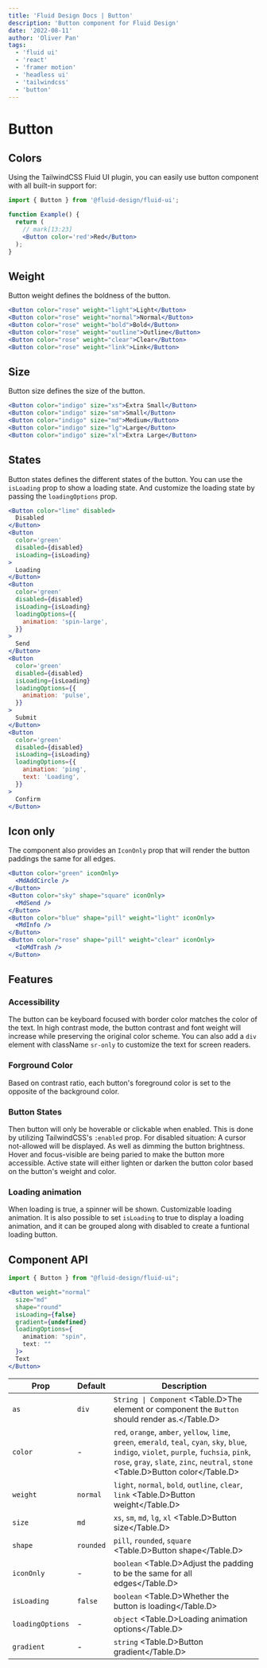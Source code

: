 ```yaml
---
title: 'Fluid Design Docs | Button'
description: 'Button component for Fluid Design'
date: '2022-08-11'
author: 'Oliver Pan'
tags:
  - 'fluid ui'
  - 'react'
  - 'framer motion'
  - 'headless ui'
  - 'tailwindcss'
  - 'button'
---
```


# Button

## Colors

Using the TailwindCSS Fluid UI plugin, you can easily use button component with all built-in support for:

<CodeFrame title='Color options'>
  <div className='flex flex-wrap justify-center gap-6'>
    <ButtonExamples.Colors />
  </div>
</CodeFrame>

```jsx
import { Button } from '@fluid-design/fluid-ui';

function Example() {
  return (
    // mark[13:23]
    <Button color='red'>Red</Button>
  );
}
```

## Weight

Button weight defines the boldness of the button.

```jsx
<Button color="rose" weight="light">Light</Button>
<Button color="rose" weight="normal">Normal</Button>
<Button color="rose" weight="bold">Bold</Button>
<Button color="rose" weight="outline">Outline</Button>
<Button color="rose" weight="clear">Clear</Button>
<Button color="rose" weight="link">Link</Button>
```

<CodeFrame title='Weight options'>
  <div className='flex flex-wrap justify-center gap-6'>
    <ButtonExamples.Weights />
  </div>
</CodeFrame>

## Size

Button size defines the size of the button.

<CodeFrame title='Size options'>
  <div className='flex flex-wrap justify-center gap-6'>
    <ButtonExamples.Sizes />
  </div>
</CodeFrame>

```jsx
<Button color="indigo" size="xs">Extra Small</Button>
<Button color="indigo" size="sm">Small</Button>
<Button color="indigo" size="md">Medium</Button>
<Button color="indigo" size="lg">Large</Button>
<Button color="indigo" size="xl">Extra Large</Button>
```

## States

Button states defines the different states of the button.
You can use the `isLoading` prop to show a loading state.
And customize the loading state by passing the `loadingOptions` prop.

<CodeFrame title='Size options'>
  <div className='flex flex-wrap justify-center gap-6'>
    <ButtonExamples.States />
  </div>
</CodeFrame>

```jsx
<Button color="lime" disabled>
  Disabled
</Button>
<Button
  color='green'
  disabled={disabled}
  isLoading={isLoading}
>
  Loading
</Button>
<Button
  color='green'
  disabled={disabled}
  isLoading={isLoading}
  loadingOptions={{
    animation: 'spin-large',
  }}
>
  Send
</Button>
<Button
  color='green'
  disabled={disabled}
  isLoading={isLoading}
  loadingOptions={{
    animation: 'pulse',
  }}
>
  Submit
</Button>
<Button
  color='green'
  disabled={disabled}
  isLoading={isLoading}
  loadingOptions={{
    animation: 'ping',
    text: 'Loading',
  }}
>
  Confirm
</Button>
```

## Icon only

The component also provides an `IconOnly` prop that will render the button paddings the same for all edges.

<CodeFrame title='Icon only'>
  <div className='flex flex-wrap justify-center gap-6'>
    <ButtonExamples.IconOnly />
  </div>
</CodeFrame>

```jsx
<Button color="green" iconOnly>
  <MdAddCircle />
</Button>
<Button color="sky" shape="square" iconOnly>
  <MdSend />
</Button>
<Button color="blue" shape="pill" weight="light" iconOnly>
  <MdInfo />
</Button>
<Button color="rose" shape="pill" weight="clear" iconOnly>
  <IoMdTrash />
</Button>
```

## Features

### Accessibility

The button can be keyboard focused with border color matches the color of the text.
In high contrast mode, the button contrast and font weight will increase while preserving the original color scheme.
You can also add a `div` element with className `sr-only` to customize the text for screen readers.

### Forground Color

Based on contrast ratio, each button's foreground color is set to the opposite of the background color.

### Button States

Then button will only be hoverable or clickable when enabled. This is done by utilizing TailwindCSS's `:enabled` prop.
For disabled situation: A cursor not-allowed will be displayed. As well as dimming the button brightness.
Hover and focus-visible are being paried to make the button more accessible.
Active state will either lighten or darken the button color based on the button's weight and color.

### Loading animation

When loading is true, a spinner will be shown. Customizable loading animation.
It is also possible to set `isLoading` to true to display a loading animation, and it can be grouped along with disabled to create a funtional loading button.

## Component API

```jsx
import { Button } from "@fluid-design/fluid-ui";

<Button weight="normal"
  size="md"
  shape="round"
  isLoading={false}
  gradient={undefined}
  loadingOptions={
    animation: "spin",
    text: ""
  }>
  Text
</Button>
```

| Prop             | Default   | Description                                                                                                                                                                                                                         |
| ---------------- | --------- | ----------------------------------------------------------------------------------------------------------------------------------------------------------------------------------------------------------------------------------- |
| `as`             | `div`     | `String \| Component` <Table.D>The element or component the `Button` should render as.</Table.D>                                                                                                                                    |
| `color`          | -         | `red`, `orange`, `amber`, `yellow`, `lime`, `green`, `emerald`, `teal`, `cyan`, `sky`, `blue`, `indigo`, `violet`, `purple`, `fuchsia`, `pink`, `rose`, `gray`, `slate`, `zinc`, `neutral`, `stone` <Table.D>Button color</Table.D> |
| `weight`         | `normal`  | `light`, `normal`, `bold`, `outline`, `clear`, `link` <Table.D>Button weight</Table.D>                                                                                                                                              |
| `size`           | `md`      | `xs`, `sm`, `md`, `lg`, `xl` <Table.D>Button size</Table.D>                                                                                                                                                                         |
| `shape`          | `rounded` | `pill`, `rounded`, `square` <Table.D>Button shape</Table.D>                                                                                                                                                                         |
| `iconOnly`       | -         | `boolean` <Table.D>Adjust the padding to be the same for all edges</Table.D>                                                                                                                                                        |
| `isLoading`      | `false`   | `boolean` <Table.D>Whether the button is loading</Table.D>                                                                                                                                                                          |
| `loadingOptions` | -         | `object` <Table.D>Loading animation options</Table.D>                                                                                                                                                                               |
| `gradient`       | -         | `string` <Table.D>Button gradient</Table.D>                                                                                                                                                                                         |
